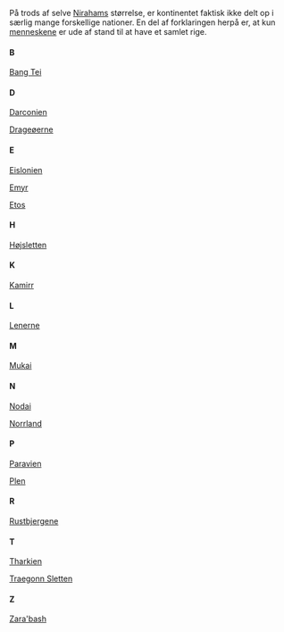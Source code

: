 {{title:Riger}}
{{author:Laura Holmegaard}}
{{timestamp:2009-11-24T08:18:19Z}}
{{copyright:Riger}}
På trods af selve [[Niraham|Nirahams]] størrelse, er kontinentet faktisk ikke delt op i særlig mange forskellige nationer. En del af forklaringen herpå er, at kun [[menneske|menneskene]] er ude af stand til at have et samlet rige.

====B====

[[Bang Tei]]


====D====

[[Darconien]]

[[Drageøerne]]


====E====

[[Eislonien]]

[[Emyr]]

[[Etos]]


====H====

[[Højsletten]]


====K====

[[Kamirr]]


====L====

[[Lenerne]]


====M====

[[Mukai]]


====N====

[[Nodai]]

[[Norrland]]


====P====

[[Paravien]]

[[Plen]]


====R====

[[Rustbjergene]]


====T====

[[Tharkien]]

[[Traegonn Sletten]]


====Z====

[[Zara'bash]]
